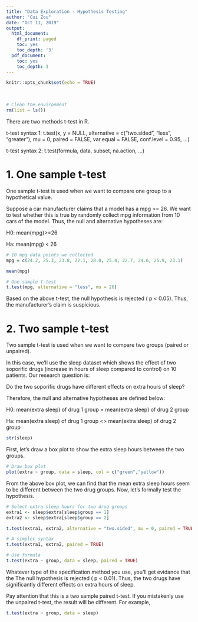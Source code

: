 ---
title: "Data Exploration - Hypothesis Testing"
author: "Cui Zou"
date: "Oct 11, 2019"
output:
  html_document:
    df_print: paged
    toc: yes
    toc_depth: '3'
  pdf_document:
    toc: yes
    toc_depth: 3
---

```{r setup, include=FALSE}
knitr::opts_chunk$set(echo = TRUE)
```

&nbsp;
&nbsp;


\newpage


```{r}
# Clean the environment
rm(list = ls())
```

There are two methods t-test in R.

t-test syntax 1:
t.test(x, y = NULL, 
       alternative = c("two.sided", "less", "greater"),
       mu = 0, paired = FALSE, var.equal = FALSE,
       conf.level = 0.95, ...)


t-test syntax 2:
 t.test(formula, data, subset, na.action, ...)


# 1. One sample t-test

One sample t-test is used when we want to compare one group to a hypothetical value.

Suppose a car manufacturer claims that a model has a mpg >= 26. We want to test whether this is true by randomly collect mpg information from 10 cars of the model. Thus, the null and alternative hypotheses are:

H0: mean(mpg)>=26

Ha: mean(mpg) < 26


```{r}
# 10 mpg data points we collected
mpg = c(24.2, 25.3, 23.8, 27.1, 28.0, 25.4, 22.7, 24.6, 25.9, 23.1)

mean(mpg)
```

```{r}
# One sample t-test
t.test(mpg, alternative = "less", mu = 26)
```

Based on the above t-test, the null hypothesis is rejected ( p < 0.05). Thus, the manufacturer's claim is suspicious.

# 2. Two sample t-test

Two sample t-test is used when we want to compare two groups (paired or unpaired).

In this case, we'll use the sleep dataset which shows the effect of two soporific drugs (increase in hours of sleep compared to control) on 10 patients. Our research question is:

Do the two soporific drugs have different effects on extra hours of sleep?

Therefore, the null and alternative hypotheses are defined below:

H0: mean(extra sleep) of drug 1 group = mean(extra sleep) of drug 2 group

Ha: mean(extra sleep) of drug 1 group <> mean(extra sleep) of drug 2 group


```{r}
str(sleep)
```

First, let's draw a box plot to show the extra sleep hours between the two groups.

```{r}
# Draw box plot
plot(extra ~ group, data = sleep, col = c("green","yellow"))
```

From the above box plot, we can find that the mean extra sleep hours seem to be different between the two drug groups. Now, let's formally test the hypothesis.

```{r}
# Select extra sleep hours for two drug groups
extra1 <- sleep$extra[sleep$group == 1]
extra2 <- sleep$extra[sleep$group == 2]

t.test(extra1, extra2, alternative = "two.sided", mu = 0, paired = TRUE)

```

```{r}
# A simpler syntax
t.test(extra1, extra2, paired = TRUE)
```


```{r}
# Use formula
t.test(extra ~ group, data = sleep, paired = TRUE)
```

Whatever type of the specification method you use, you'll get evidance that the The null hypothesis is rejected ( p < 0.01). Thus, the two drugs have significantly different effects on extra hours of sleep.

Pay attention that this is a two sample paired t-test. If you mistakenly use the unpaired t-test, the result will be different. For example,

```{r}
t.test(extra ~ group, data = sleep)
```

